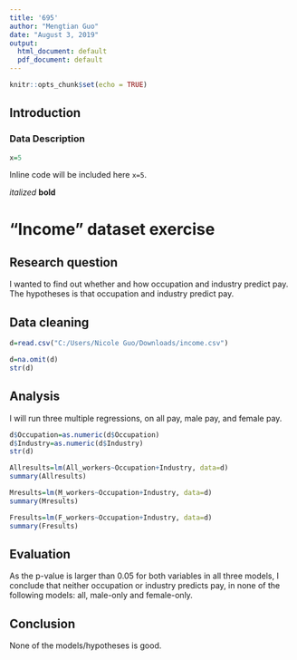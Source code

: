 ```yaml
---
title: '695'
author: "Mengtian Guo"
date: "August 3, 2019"
output:
  html_document: default
  pdf_document: default
---
```


```r
knitr::opts_chunk$set(echo = TRUE)
```

## Introduction
### Data Description
```r
x=5
````
Inline code will be included here `x=5`.

*italized*
**bold**



# "Income" dataset exercise

## Research question
I wanted to find out whether and how occupation and industry predict pay. The hypotheses is that occupation and industry predict pay.

## Data cleaning
```r
d=read.csv("C:/Users/Nicole Guo/Downloads/income.csv")

d=na.omit(d)
str(d)
```


## Analysis
I will run three multiple regressions, on all pay, male pay, and female pay.
```r
d$Occupation=as.numeric(d$Occupation)
d$Industry=as.numeric(d$Industry)
str(d)

Allresults=lm(All_workers~Occupation+Industry, data=d)
summary(Allresults)

Mresults=lm(M_workers~Occupation+Industry, data=d)
summary(Mresults)

Fresults=lm(F_workers~Occupation+Industry, data=d)
summary(Fresults)
```

## Evaluation
As the p-value is larger than 0.05 for both variables in all three models, I conclude that neither occupation or industry predicts pay, in none of the following models: all, male-only and female-only.

## Conclusion
None of the models/hypotheses is good.